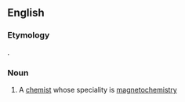 ==English==

===Etymology===
{{back-form|en|magnetochemistry}}.

===Noun===
{{en-noun}}

# {{lb|en|chemistry}} A [[chemist]] whose speciality is [[magnetochemistry]]